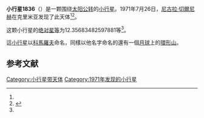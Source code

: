 {{Infobox planet
| bgcolour = #FFFFC0
| name = 1836 Komarov
| symbol = 
| image = 
| caption = 
| discovery = yes
| discovery_ref = 
| discoverer = [[尼古拉·切爾尼赫|尼古拉·切爾尼赫]]
| discovery_site = [[克里米亚|克里米亚]] 
| discovered = 1971年7月26日
| designations = yes
| mp_name = 
| named_after = 
| alt_names = 1971 OT/ 1952 KA1 / 1952 MT / 1961 JG / 1962 SG
| mp_category = [[主带小行星|主带小行星]]
| orbit_ref = <ref name="a">[http://ssd.jpl.nasa.gov/sbdb.cgi?sstr=1836 1836 Komarov] {{Wayback|url=http://ssd.jpl.nasa.gov/sbdb.cgi?sstr=1836 |date=20201121165943 }}，小行星數據庫瀏覽器（JPL Small-Body Database Browser）－[[美国国家航空航天局|美国国家航空航天局]]喷气推进实验室</ref>
| epoch = 2456400.5 (2013年4月18日更新)
| aphelion = {{convert|3.323022825367449|AU|km|3|abbr=on|lk=out}}
| perihelion = {{convert|2.243207709128809|AU|km|3|abbr=on}}
| semimajor = {{convert|2.783115267248129|AU|km|3|abbr=on}}
| eccentricity = 0.193993962
| period = 1695.880387 [[日|日]]<br />4.64[[儒略年|儒略年]]
| avg_speed = 
| inclination = 7.030491323655483
| asc_node = 272.9311785975586
| mean_anomaly = 
| arg_peri = 12.35683482597881
| satellites = 
| physical_characteristics = yes
| dimensions = 
| mass = 
| density = 
| surface_grav = 
| escape_velocity = 
| sidereal_day = 
| axial_tilt = 
| pole_ecliptic_lat = 
| pole_ecliptic_lon = 
| albedo = 
| temperatures= 
| temp_name1 = 
| mean_temp_1 = 
| max_temp_1 = 
| temp_name2 = 
| max_temp_2 = 
| spectral_type = 
| abs_magnitude = 12.35683482597881
}}

'''小行星1836'''（{{lang-en|1836 Komarov}}）是一颗围绕[[太阳|太阳]][[公转|公转]]的[[小行星|小行星]]。1971年7月26日，[[尼古拉·切爾尼赫|尼古拉·切爾尼赫]]在克里米亚发现了此天体<ref name="a" /><ref>{{cite news|title=小行星列表|url=http://cfa-www.harvard.edu/iau/lists/NumberedMPs.txt|accessdate=2013-07-08|newspaper=哈佛大学|archive-date=2008-05-17|archive-url=https://web.archive.org/web/20080517010638/http://cfa-www.harvard.edu/iau/lists/NumberedMPs.txt|dead-url=no}}</ref>。

这颗小行星的[[绝对星等|绝对星等]]为12.35683482597881等<ref name="a" />。

這[[小行星|小行星]]以[[科馬羅夫|科馬羅夫]]命名，同樣以他名字命名的還有一個[[月球|月球]]上的[[環形山|環形山]]。

==参考文献==
{{reflist}}
{{Minor Planet Number|[[小行星1835|小行星1835]]|[[小行星1837|小行星1837]]}}

{{小天体}}

[[Category:小行星带天体|Category:小行星带天体]]
[[Category:1971年发现的小行星|Category:1971年发现的小行星]]

{{asteroid-stub}}